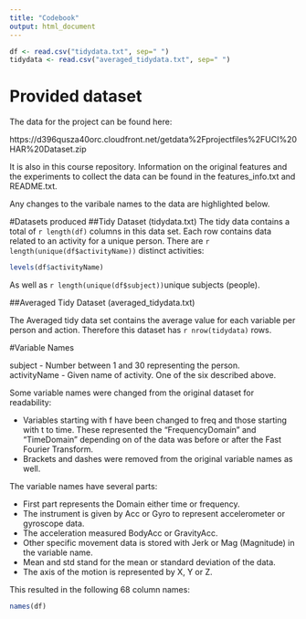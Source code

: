 ```yaml
---
title: "Codebook"
output: html_document
---
```

```r

df <- read.csv("tidydata.txt", sep=" ")
tidydata <- read.csv("averaged_tidydata.txt", sep=" ")
```

# Provided dataset 

The data for the project can be found here:

https://d396qusza40orc.cloudfront.net/getdata%2Fprojectfiles%2FUCI%20HAR%20Dataset.zip


It is also in this course repository. Information on the original features and the experiments to collect the data can be found in the features_info.txt and README.txt.   

Any changes to the varibale names to the data are highlighted below.  


#Datasets produced
##Tidy Dataset (tidydata.txt)
The tidy data contains a total of `r length(df)` columns in this data set. Each row contains data related to an activity for a unique person. There are `r length(unique(df$activityName))` distinct activities: 

```r
levels(df$activityName)
```

As well as `r length(unique(df$subject))`unique subjects (people). 


##Averaged Tidy Dataset (averaged_tidydata.txt)

The Averaged tidy data set contains the average value for each variable per person and action. Therefore this dataset has `r nrow(tidydata)` rows. 



#Variable Names

subject - Number between 1 and 30 representing the person.  
activityName - Given name of activity. One of the six described above.  

Some variable names were changed from the original dataset for readability:    
  
*  Variables starting with f have been changed to freq and those starting with t to time. These represented the "FrequencyDomain" and "TimeDomain" depending on of the data was before or after the Fast Fourier Transform.    
*  Brackets and dashes were removed from the original variable names as well.   

The variable names have several parts:  
  
*    First part represents the Domain either time or frequency.   
*    The instrument is given by Acc or Gyro to represent accelerometer or gyroscope data.  
*    The acceleration measured BodyAcc or GravityAcc.  
*    Other specific movement data is stored with Jerk or Mag (Magnitude) in the variable name.  
*    Mean and std stand for the mean or standard deviation of the data.   
*    The axis of the motion is represented by X, Y or Z.  

This resulted in the following 68 column names: 
```r
names(df)
```
